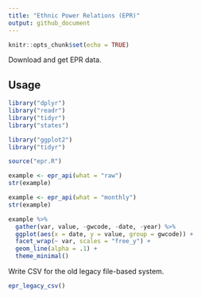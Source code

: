```yaml
---
title: "Ethnic Power Relations (EPR)"
output: github_document
---
```


```r
knitr::opts_chunk$set(echo = TRUE)
```

Download and get EPR data. 

## Usage

```r
library("dplyr")
library("readr")
library("tidyr")
library("states")

library("ggplot2")
library("tidyr")

source("epr.R")

example <- epr_api(what = "raw")
str(example)
```

```r
example <- epr_api(what = "monthly")
str(example)
```

```r
example %>%
  gather(var, value, -gwcode, -date, -year) %>%
  ggplot(aes(x = date, y = value, group = gwcode)) +
  facet_wrap(~ var, scales = "free_y") +
  geom_line(alpha = .1) +
  theme_minimal()
```


Write CSV for the old legacy file-based system.

```r
epr_legacy_csv()
```

